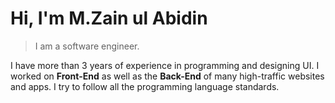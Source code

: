 # Hi, I'm M.Zain ul Abidin

> I am a software engineer. 

I have more than 3 years of experience in programming and designing UI. I worked on **Front-End** as well as the **Back-End** of many high-traffic websites and apps.
I try to follow all the programming language standards.